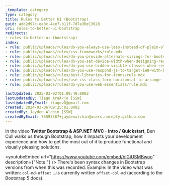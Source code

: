 ```yaml
---
_template: category
type: category
title: Rules to Better UI (Bootstrap)
guid: add2d97c-ee8c-4ee7-b11f-7d7a30e13628
uri: rules-to-better-ui-bootstrap
redirects:
- rules-to-better-ui-(bootstrap)
index:
- rule: public/uploads/rules/do-you-always-use-less-instead-of-plain-old-css/rule.mdx
- rule: public/uploads/rules/css-frameworks/rule.mdx
- rule: public/uploads/rules/do-you-provide-alternate-sizings-for-bootstrap-columns/rule.mdx
- rule: public/uploads/rules/do-you-set-device-width-when-designing-responsive-web-applications/rule.mdx
- rule: public/uploads/rules/do-you-use-hidden-visible-classes-when-resizing-to-hide-show-content/rule.mdx
- rule: public/uploads/rules/do-you-use-respond-js-to-target-ie8-with-bootstrap/rule.mdx
- rule: public/uploads/rules/best-libraries-for-icons/rule.mdx
- rule: public/uploads/rules/use-css-class-form-horizontal-to-arrange-fields-and-labels/rule.mdx
- rule: public/uploads/rules/do-you-use-web-essentials/rule.mdx

lastUpdated: 2025-03-02T01:09:49.000Z
lastUpdatedBy: Tiago AraÃºjo [SSW]
lastUpdatedByEmail: tiagov8@gmail.com
created: 2024-03-06T09:25:01.000Z
createdBy: Jayden Alchin [SSW]
createdByEmail: 75593567+jaydenalchin@users.noreply.github.com
---
```


In the video **Twitter Bootstrap & ASP.NET MVC - Intro / Quickstart**, Ben Cull walks us through Bootstrap, how it impacts your development experience and how to get the most out of it to produce functional and visually pleasing solutions.

<youtubeEmbed url="https://www.youtube.com/embed/bIGiUSMBwoo" description={"Note:"} /> There's been syntax changes in Bootstrap versions from when this was recorded. Example: In the video what was written: `col-md-offset` ...is currently written `offset-col-md` (according to the Bootstrap 5 docs).
